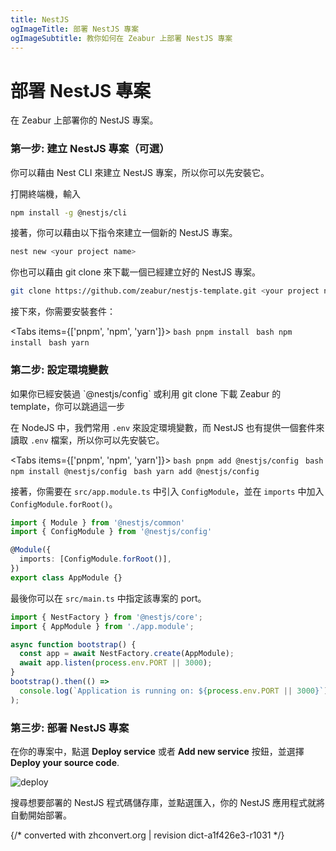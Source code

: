 ```yaml
---
title: NestJS
ogImageTitle: 部署 NestJS 專案
ogImageSubtitle: 教你如何在 Zeabur 上部署 NestJS 專案
---
```



# 部署 NestJS 專案

在 Zeabur 上部署你的 NestJS 專案。

### 第一步: 建立 NestJS 專案（可選）

你可以藉由 Nest CLI 來建立 NestJS 專案，所以你可以先安裝它。

打開終端機，輸入

```bash
npm install -g @nestjs/cli
```

接著，你可以藉由以下指令來建立一個新的 NestJS 專案。

```bash
nest new <your project name>
```

你也可以藉由 git clone 來下載一個已經建立好的 NestJS 專案。

```bash
git clone https://github.com/zeabur/nestjs-template.git <your project name>
```

接下來，你需要安裝套件：

<Tabs items={['pnpm', 'npm', 'yarn']}>
  <Tab>
    ```bash
    pnpm install
    ```
  </Tab>
  <Tab>
    ```bash
    npm install
    ```
  </Tab>
  <Tab>
    ```bash
    yarn
    ```
  </Tab>
</Tabs>

### 第二步: 設定環境變數

<Callout type="info" emoji="ℹ️">
如果你已經安裝過 `@nestjs/config` 或利用 git clone 下載 Zeabur 的 template，你可以跳過這一步
</Callout>

在 NodeJS 中，我們常用 `.env` 來設定環境變數，而 NestJS 也有提供一個套件來讀取 `.env` 檔案，所以你可以先安裝它。

<Tabs items={['pnpm', 'npm', 'yarn']}>
  <Tab>
    ```bash
    pnpm add @nestjs/config
    ```
  </Tab>
  <Tab>
    ```bash
    npm install @nestjs/config
    ```
  </Tab>
  <Tab>
    ```bash
    yarn add @nestjs/config
    ```
  </Tab>
</Tabs>

接著，你需要在 `src/app.module.ts` 中引入 `ConfigModule`，並在 `imports` 中加入 `ConfigModule.forRoot()`。

```typescript
import { Module } from '@nestjs/common'
import { ConfigModule } from '@nestjs/config'

@Module({
  imports: [ConfigModule.forRoot()],
})
export class AppModule {}
```

最後你可以在 `src/main.ts` 中指定該專案的 port。

```typescript
import { NestFactory } from '@nestjs/core';
import { AppModule } from './app.module';

async function bootstrap() {
  const app = await NestFactory.create(AppModule);
  await app.listen(process.env.PORT || 3000);
}
bootstrap().then(() =>
  console.log(`Application is running on: ${process.env.PORT || 3000}`),
);
```

### 第三步: 部署 NestJS 專案

在你的專案中，點選 **Deploy service** 或者 **Add new service** 按鈕，並選擇 **Deploy your source code**.

![deploy](/framework/deploy.png)

搜尋想要部署的 NestJS 程式碼儲存庫，並點選匯入，你的 NestJS 應用程式就將自動開始部署。

{/* converted with zhconvert.org | revision dict-a1f426e3-r1031 */}
